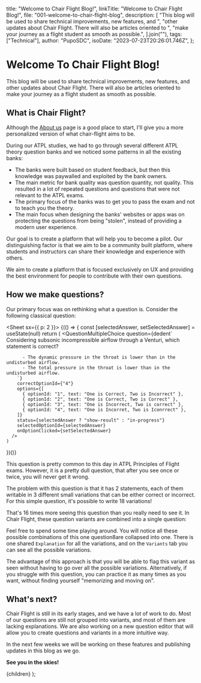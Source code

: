 
  title: "Welcome to Chair Flight Blog!",
  linkTitle: "Welcome to Chair Flight Blog!",
  file: "001-welcome-to-chair-flight-blog",
  description: [
    "This blog will be used to share technical improvements, new features, and ",
    "other updates about Chair Flight. There will also be articles oriented to ",
    "make your journey as a flight student as smooth as possible.",
  ].join(""),
  tags: ["Technical"],
  author: "PupoSDC",
  isoDate: "2023-07-23T20:26:01.746Z",
};

# Welcome To Chair Flight Blog!

This blog will be used to share technical improvements, new features, and
other updates about Chair Flight. There will also be articles oriented to make
your journey as a flight student as smooth as possible.

## What is Chair Flight?

Although the [About us](/articles/about-us) page is a good place to start, I'll
give you a more personalized version of what chair-flight aims to be.

During our ATPL studies, we had to go through several different ATPL theory
question banks and we noticed some patterns in all the existing banks:

- The banks were built based on student feedback, but then this knowledge was
  paywalled and exploited by the bank owners.
- The main metric for bank quality was question quantity, not quality. This
  resulted in a lot of repeated questions and questions that were not relevant
  to the ATPL exams.
- The primary focus of the banks was to get you to pass the exam and not to
  teach you the theory.
- The main focus when designing the banks' websites or apps was on protecting
  the questions from being "stolen", instead of providing a modern user experience.

Our goal is to create a platform that will help you to become a pilot. Our
distinguishing factor is that we aim to be a community built platform, where
students and instructors can share their knowledge and experience with others.

We aim to create a platform that is focused exclusively on UX and providing the
best environment for people to contribute with their own questions.

## How we make questions?

Our primary focus was on rethinking what a question is. Consider the following
classical question:

<Sheet sx={{ p: 2 }}>
  {(() => {
    const [selectedAnswer, setSelectedAnswer] = useState(null)
    return (
      <QuestionMultipleChoice 
        question={dedent`
          Considering subsonic incompressible airflow through a Venturi, which statement is correct?

          - The dynamic pressure in the throat is lower than in the undisturbed airflow.
          - The total pressure in the throat is lower than in the undisturbed airflow.
        `}
        correctOptionId={"4"}
        options={[
          { optionId: "1", text: "One is Correct, Two is Incorrect" },
          { optionId: "2", text: "One is Correct, Two is Correct" },
          { optionId: "3", text: "One is Incorrect, Two is correct" },
          { optionId: "4", text: "One is Incorret, Two is Iconrrect" },
        ]}
        status={selectedAnswer ? "show-result" : "in-progress"}
        selectedOptionId={selectedAnswer}
        onOptionClicked={setSelectedAnswer}
      />
    )

})()}

</Sheet>

This question is pretty common to this day in ATPL Principles of Flight exams.
However, it is a pretty dull question, that after you see once or twice, you will
never get it wrong.

The problem with this question is that it has 2 statements, each of them
writable in 3 different small variations that can be either correct or
incorrect. For this simple question, it's possible to write 18 variations!

That's 16 times more seeing this question than you really need to see it. In
Chair Flight, these question variants are combined into a single question:

<NoSsr>
  <QuestionOverview
    questionId={"QYFPA3CY4E"}
    questionBank="Atpl"
    sx={{
      maxHeight: "620px",
      bgcolor: "background.surface",
      overflow: "auto",
      borderRadius: "8px",
      py: 1,
      my: 2,
    }}
  />
</NoSsr>

Feel free to spend some time playing around. You will notice all these possible
combinations of this one question8are collapsed into one. There is one shared
`Explanation` for all the variations, and on the `Variants` tab you can see all
the possible variations.

The advantage of this approach is that you will be able to flag this variant as
seen without having to go over all the possible variations. Alternatively, if
you struggle with this question, you can practice it as many times as you want,
without finding yourself "memorizing and moving on".

## What's next?

Chair Flight is still in its early stages, and we have a lot of work to do. Most
of our questions are still not grouped into variants, and most of them are lacking
explanations. We are also working on a new question editor that will allow you to
create questions and variants in a more intuitive way.

In the next few weeks we will be working on these features and publishing updates
in this blog as we go.

**See you in the skies!**

  <BlogPageLayout meta={meta}>{children}</BlogPageLayout>
);
